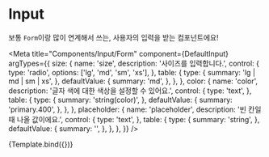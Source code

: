 

# Input

보통 `Form`이랑 많이 연계해서 쓰는, 사용자의 입력을 받는 컴포넌트에요!

<Meta
  title="Components/Input/Form"
  component={DefaultInput}
  argTypes={{
    size: {
      name: 'size',
      description: '사이즈를 입력합니다.',
      control: {
        type: 'radio',
        options: ['lg', 'md', 'sm', 'xs'],
      },
      table: {
        type: {
          summary: 'lg | md | sm | xs',
        },
        defaultValue: {
          summary: 'md',
        },
      },
    },
    color: {
      name: 'color',
      description: '글자 색에 대한 색상을 설정할 수 있어요.',
      control: {
        type: 'text',
      },
      table: {
        type: {
          summary: 'string(color)',
        },
        defaultValue: {
          summary: 'primary.400',
        },
      },
    },
    placeholder: {
      name: 'placeholder',
      description: '빈 칸일 때 나올 값이에요.',
      control: {
        type: 'text',
      },
      table: {
        type: {
          summary: 'string',
        },
        defaultValue: {
          summary: '',
        },
      },
    },
  }}
/>


<Canvas>
  <Story
    name="예시"
    args={{
      placeholder: '값을 입력하세요.',
      color: 'primary.500',
      size: 'md',
    }}
  >
    {Template.bind({})}
  </Story>
</Canvas>

<ArgsTable story="예시" />

